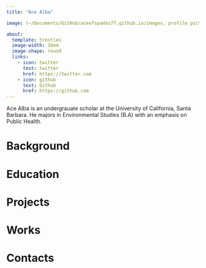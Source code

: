 ```yaml
---
title: "Ace Alba"

image: (~/Documents/GitHub/aceofspades77.github.io/images, profile picture.png)

about: 
  template: trestles
  image-width: 10em
  image-shape: round
  links:
    - icon: twitter
      text: twitter
      href: https://twitter.com
    - icon: github
      text: Github
      href: https://github.com
---
```


Ace Alba is an undergrauate scholar at the University of California, Santa Barbara. He majors in Environmental Studies (B.A) with an emphasis on Public Health.

# Background

# Education

# Projects

# Works

# Contacts
